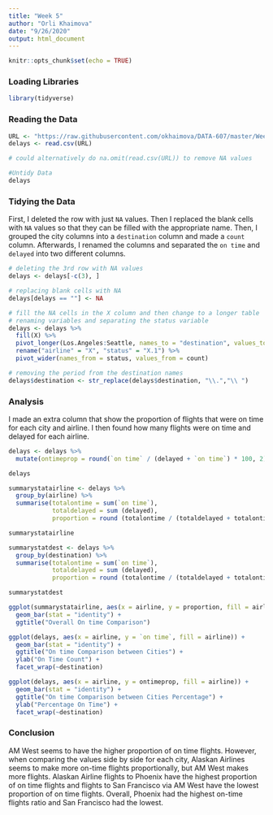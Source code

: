 ---
title: "Week 5"
author: "Orli Khaimova"
date: "9/26/2020"
output: html_document
---

```{r setup, include=FALSE}
knitr::opts_chunk$set(echo = TRUE)
```


### Loading Libraries
```{r}
library(tidyverse)
```

### Reading the Data
```{r}
URL <- "https://raw.githubusercontent.com/okhaimova/DATA-607/master/Week5/W5data.csv"
delays <- read.csv(URL)

# could alternatively do na.omit(read.csv(URL)) to remove NA values

#Untidy Data
delays
```

### Tidying the Data

First, I deleted the row with just `NA` values. Then I replaced the blank cells with `NA` values so that they can be filled with the appropriate name. Then, I grouped the city columns into a `destination` column and made a `count` column. Afterwards, I renamed the columns and separated the `on time` and `delayed` into two different columns.
```{r}
# deleting the 3rd row with NA values
delays <- delays[-c(3), ]

# replacing blank cells with NA
delays[delays == ""] <- NA

# fill the NA cells in the X column and then change to a longer table
# renaming variables and separating the status variable
delays <- delays %>% 
  fill(X) %>% 
  pivot_longer(Los.Angeles:Seattle, names_to = "destination", values_to = "count") %>%
  rename("airline" = "X", "status" = "X.1") %>%
  pivot_wider(names_from = status, values_from = count)

# removing the period from the destination names
delays$destination <- str_replace(delays$destination, "\\.","\\ ")

```

### Analysis

I made an extra column that show the proportion of flights that were on time for each city and airline. I then found how many flights were on time and delayed for each airline.
```{r warnings = FALSE}
delays <- delays %>%
  mutate(ontimeprop = round(`on time` / (delayed + `on time`) * 100, 2))

delays

summarystatairline <- delays %>% 
  group_by(airline) %>%
  summarise(totalontime = sum(`on time`),
            totaldelayed = sum (delayed),
            proportion = round (totalontime / (totaldelayed + totalontime) * 100, 2))

summarystatairline

summarystatdest <- delays %>% 
  group_by(destination) %>%
  summarise(totalontime = sum(`on time`),
            totaldelayed = sum (delayed),
            proportion = round (totalontime / (totaldelayed + totalontime) * 100, 2))

summarystatdest

ggplot(summarystatairline, aes(x = airline, y = proportion, fill = airline)) + 
  geom_bar(stat = "identity") + 
  ggtitle("Overall On time Comparison")

ggplot(delays, aes(x = airline, y = `on time`, fill = airline)) + 
  geom_bar(stat = "identity") + 
  ggtitle("On time Comparison between Cities") +
  ylab("On Time Count") +
  facet_wrap(~destination)

ggplot(delays, aes(x = airline, y = ontimeprop, fill = airline)) + 
  geom_bar(stat = "identity") + 
  ggtitle("On time Comparison between Cities Percentage") +
  ylab("Percentage On Time") +
  facet_wrap(~destination)
```

### Conclusion
AM West seems to have the higher proportion of on time flights. However, when comparing the values side by side for each city, Alaskan Airlines seems to make more on-time flights proportionally, but AM West makes more flights. Alaskan Airline flights to Phoenix have the highest proportion of on time flights and flights to San Francisco via AM West have the lowest proportion of on time flights. Overall, Phoenix had the highest on-time flights ratio and San Francisco had the lowest.
